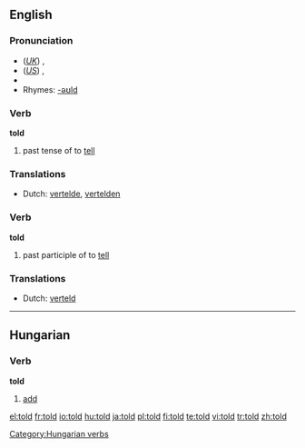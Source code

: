 ==English==

{{rank|world|thing|set|196|told|both|having|look}}

===Pronunciation===
*(''[[Received Pronunciation|UK]]'') {{IPA|/təʊld/}}, {{SAMPA|/t@Uld/}}
*(''[[General American|US]]'') {{IPA|/toʊld/}}, {{SAMPA|/toUld/}}
*{{audio|en-us-told.ogg|Audio (US)}}
*Rhymes: [[Rhymes:English:-əʊld|-əʊld]]

===Verb===
'''told'''

# past tense of to [[tell]]

===Translations===
{{rfc-level|Translations at L3+ (AutoFormat would have corrected level of Translations)}}
*Dutch: [[vertelde]], [[vertelden]]

===Verb===
'''told'''

# past participle of to [[tell]]

===Translations===
*Dutch: [[verteld]]

----

==Hungarian==

===Verb===
'''told'''

# [[add]]

[[Category:Hungarian verbs]]

[[el:told]]
[[fr:told]]
[[io:told]]
[[hu:told]]
[[ja:told]]
[[pl:told]]
[[fi:told]]
[[te:told]]
[[vi:told]]
[[tr:told]]
[[zh:told]]